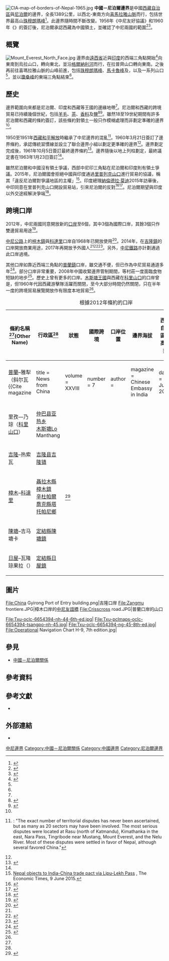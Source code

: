 [[File:CIA-map-of-borders-of-Nepal-1965.jpg|thumb]]
'''中國－尼泊爾邊界'''是中國[[西藏自治區|西藏自治區]]與[[尼泊爾|尼泊爾]]的邊界，全長1389公里，以西北-東南方向[[喜馬拉雅山脈|喜馬拉雅山脈]]而行，包括世界最高山[[珠穆朗瑪峰|珠穆朗瑪峰]]<ref>{{cite web |title=Nepal |url=https://www.cia.gov/library/publications/resources/the-world-factbook/geos/np.html |publisher=CIA World Factbook |accessdate=23 September 2020 |archive-date=2020-09-05 |archive-url=https://web.archive.org/web/20200905125921/https://www.cia.gov/library/publications/resources/the-world-factbook/geos/np.html |dead-url=no }}</ref>。此邊界隨時間不斷改變。1956年《中尼友好協議》和1960年《{{link-en|中尼和平友好條約|Sino-Nepalese Treaty of Peace and Friendship}}》的簽訂後，尼泊爾承認西藏為中國領土，並確認了中尼兩國的範圍<ref>{{cite book |last1=Van Tronder |first1=Gerry |title=Sino-Indian War: Border Clash: October–November 1962 |date=2018 |publisher=Pen and Sword Military |isbn=9781526728388 |url=https://books.google.com/books?id=JrTNDwAAQBAJ&pg=PT12&lpg=PT12&dq=sino-indian+war+patrols+at+Ladakh+april+30+1962#v=onepage |access-date=2020-10-15 |archive-date=2020-10-20 |archive-url=https://web.archive.org/web/20201020223023/https://books.google.com/books?id=JrTNDwAAQBAJ&pg=PT12&lpg=PT12&dq=sino-indian%20war%20patrols%20at%20Ladakh%20april%2030%201962#v=onepage |dead-url=no }}</ref><ref>{{cite journal |last1=Adhikari |first1=Monalisa |title=Between the Dragon and the Elephant: Nepal's Neutrality Conundrum |journal=Indian Journal of Asian Affairs |date=2012 |volume=25 |issue=1/2 |page=85 |jstor=41950522 }}</ref>。

== 概覽 ==
[[File:Mount_Everest_North_Face.jpg|thumb]]
邊界由[[遠西省|遠西省]]近{{link-en|亭加山口|Tinkar Pass}}與[[印度|印度]]的西端三角點開始<ref>{{citation |first=Sam |last=Cowan |authorlink=Samuel Cowan |title=The Indian checkposts, Lipu Lekh, and Kalapani |publisher=School of Oriental and African Studies |date=2015 |url=https://digital.soas.ac.uk/SWAY000513/00001 |pp=16–17 |accessdate=2020-10-15 |archive-date=2020-12-03 |archive-url=https://web.archive.org/web/20201203102353/https://digital.soas.ac.uk/SWAY000513/00001 |dead-url=no }}</ref>向東南到烏拉山口，轉向東北，並沿[[格爾納利河|格爾納利河]]而行，在拉普齊山口轉向東南。之後再前往喜瑪拉雅山脈的山峰前進，包括[[珠穆朗瑪峰|珠穆朗瑪峰]]、[[馬卡魯峰|馬卡魯峰]]及{{link-en|戈乃斯山|Salasungo}}，以及一系列山口<ref name="IBS"/>，並以[[瓊桑峰|瓊桑峰]]的東端三角點結束<ref name="IBS"/>。

== 歷史 ==
邊界範圍向來都是尼泊爾、印度和西藏等王國的邊緣地帶<ref name="IBS"/>。尼泊爾和西藏的跨境貿易已持續幾個世紀，包括[[羊毛|羊毛]]、[[茶|茶]]、[[香辛料|香料]]及[[鹽|鹽]]<ref name="murton_crosscurrent">{{Cite magazine
| title = A Himalayan Border Trilogy: The Political Economies of Transport Infrastructure and Disaster Relief between China and Nepal
| first = Galen
| last = Murton
| magazine = Cross-Currents E-Journal
| date = March 2016
| issn = 2158-9674
| accessdate = 2017-02-09
| url = https://cross-currents.berkeley.edu/e-journal/issue-18/murton
| quote = 
| archive-date = 2020-11-24
| archive-url = https://web.archive.org/web/20201124225518/https://cross-currents.berkeley.edu/e-journal/issue-18/murton
| dead-url = no
}}</ref><ref name="voic_Noma">{{Cite web
| title = Nomads of Dolpo
| last = Eede
| first = Joanna
| website = National Geographic Voices
| publisher = [[National_Geographic_Society|National Geographic]]
| date = 2015-06-12
| accessdate = 2017-02-10
| url = http://voices.nationalgeographic.com/2015/07/12/nomads-of-dolpo/
| quote = 
| archive-date = 2017-07-06
| archive-url = https://web.archive.org/web/20170706171057/http://voices.nationalgeographic.com/2015/07/12/nomads-of-dolpo/
| dead-url = no
}}</ref>。雖然18至19世紀期間有許多尼泊爾和西藏的條約簽訂，該些條約對領土一般只作模楜處理而非劃定準確的邊界<ref name="IBS"/>。

1950至1951年[[西藏和平解放|西藏和平解放]]時繼承了中尼邊界的混亂<ref>{{harvp|Office of the Geographer|1965}}: "The exact number of territorial disputes has never been ascertained, but as many as 20 sectors may have been involved. The most serious disputes were located at Rasu (north of Katmandu), Kimathanka in the east, Nara Pass, Tingribode near Mustang, Mount Everest, and the Nelu River. Most of these disputes were settled in favor of Nepal, although several favored China."</ref>。1960年3月21日簽訂了邊界條約，承認傳統習慣線並設立了聯合邊界小組以劃定更準確的邊界<ref name="IBS"/>。邊界劃定完成後，1961年10月5日簽訂最終邊界條約<ref name="IBS">{{Citation
| title = International Boundary Study - China – Nepal Boundary
| author = Office of the Geographer
| date = 1965-05-30
| accessdate = 2017-02-14
| publisher = [[Bureau_of_Intelligence_and_Research|Bureau of Intelligence and Research]], US Department of State
| url = http://www.law.fsu.edu/library/collection/LimitsinSeas/IBS050.pdf
| archive-date = 2012-05-03
| archive-url = https://web.archive.org/web/20120503141259/http://www.law.fsu.edu/library/collection/LimitsinSeas/IBS050.pdf
| dead-url = yes
}}</ref>。邊界隨後以地上列柱劃定，最終議定書在1963年1月23日簽訂<ref name="IBS"/>。

雖然尼泊爾和中國沒有領土爭議，西部中尼印三角點在尼泊爾和印度則有領土爭議。2015年，尼泊爾國會拒絕中國與印度通過[[里普列克山口|里普列克山口]]進行貿易的協議，稱其「違反尼泊爾對爭議地區的主權」<ref>[http://economictimes.indiatimes.com/news/politics-and-nation/nepal-objects-to-india-china-trade-pact-via-lipu-lekh-pass/articleshow/47604908.cms Nepal objects to India-China trade pact via Lipu-Lekh Pass] {{Wayback|url=http://economictimes.indiatimes.com/news/politics-and-nation/nepal-objects-to-india-china-trade-pact-via-lipu-lekh-pass/articleshow/47604908.cms |date=20201204124619 }}, The Economic Times, 9 June 2015.</ref>。印度總理[[納倫德拉·莫迪|納倫德拉·莫迪]]2015年訪華後，中印同意在里普列克山口開設貿易站，引來尼泊爾的反對<ref name=myrepublica>{{citation |title=Resolve Lipu-Lekh Pass dispute: House panel to govt |newspaper=Republica |date=28 June 2018 |url=http://admin.myrepublica.com/politics/story/22453/resolve-lipu-lekh-pass-dispute-house-panel-to-govt.html |dead-url=yes |archive-url=https://web.archive.org/web/20180628044315/http://admin.myrepublica.com/politics/story/22453/resolve-lipu-lekh-pass-dispute-house-panel-to-govt.html |archive-date=2018-06-28 |accessdate=2020-10-15 }}</ref><ref name="kath_Lipu">{{Cite web
| title = Lipulekh dispute: UCPN (M) writes to PM Koirala, Indian PM Modi & Chinese Prez Xi
| author = Ekantipur Report
| work = Kathmandu Post
| date = July 9, 2015
| access-date = 13 January 2020
| url = https://kathmandupost.com/miscellaneous/2015/07/09/lipulekh-dispute-ucpn-m-writes-to-pm-koirala-indian-pm-modi-chinese-prez-xi
| quote = 
| archive-date = 2020-10-29
| archive-url = https://web.archive.org/web/20201029164433/https://kathmandupost.com/miscellaneous/2015/07/09/lipulekh-dispute-ucpn-m-writes-to-pm-koirala-indian-pm-modi-chinese-prez-xi
| dead-url = no
}}</ref>。尼泊爾期望與印度以外交途經解決爭端<ref name="tele">{{cite news |title=Post-J&K map ache spreads to Nepal |url=https://www.telegraphindia.com/india/post-j-k-map-ache-spreads-to-nepal/cid/1717705 |accessdate=15 November 2019 |publisher=Telegraph India |date=8 November 2019 |archive-date=2020-11-01 |archive-url=https://web.archive.org/web/20201101021118/https://www.telegraphindia.com/india/post-j-k-map-ache-spreads-to-nepal/cid/1717705 |dead-url=no }}</ref>。

== 跨境口岸 ==
2012年，中尼兩國同意開放新的[[口岸|口岸]]至6個，其中3個為國際口岸，其餘3個只作雙邊貿易用途<ref name="mfa">{{Cite web
| title = 中华人民共和国政府和尼泊尔政府关于边境口岸及其管理制度的协定
| trans-title = China-Nepal Agreement on Port of Entry
| author = 
| publisher = Chinese Embassy in Nepal
| date = 2012-01-14
| accessdate = 2017-02-10
| url = http://np.chineseembassy.org/chn/zngxs/zywj/t1059642.htm
| language = zh
| quote = 
| archive-date = 2020-10-19
| archive-url = https://web.archive.org/web/20201019223303/http://np.chineseembassy.org/chn/zngxs/zywj/t1059642.htm
| dead-url = no
}}</ref>。

[[中尼公路|中尼公路]]上的[[樟木鎮_(日喀則市)|梓木鎮]]與[[科達里|科達里]]口岸自1968年已開放使用<ref>{{Cite web
| title = Nepal-China Seven Border Crossing-points
| author = Buddhi Narayan Shrestha
| work = Border Nepal Buddhi
| date = 2015-11-29
| accessdate = 2017-02-09
| url = https://bordernepal.wordpress.com/2015/11/29/nepal-china-seven-border-crossing-points/
| quote = Kodari-Khasa has been in operation since 1968 for the transaction of trade and commerce. The second commercial border-point is the Rasuwagadhi-Kerung, which has come into use recently.
| archive-date = 2020-10-19
| archive-url = https://web.archive.org/web/20201019065524/https://bordernepal.wordpress.com/2015/11/29/nepal-china-seven-border-crossing-points/
| dead-url = no
}}</ref>。2014年，在[[吉隆鎮|吉隆鎮]]的口岸開放商業用途，2017年再開放予外國人<ref name="murton_crosscurrent"/><ref name="thelandofsnows">{{Cite web
| title = Tibet Nepal Border Closedsalt
| author = Lobsang
| website = The Land of Snows
| date = 2016-06-25
| accessdate = 2017-02-09
| url = http://www.thelandofsnows.com/tibet-nepal-overland-border-closed/
| quote = the new border crossing from Kyirong, Tibet to Rasuwaghadi, Nepal. Though this border crossing has NOT been opened to foreign travelers yet, this route has been open to traders from Nepal and China for much of the past year...
| archive-url = https://web.archive.org/web/20170211075317/http://www.thelandofsnows.com/tibet-nepal-overland-border-closed/
| archive-date = 2017-02-11
| dead-url = yes
}}</ref><ref>{{cite web|last1=Tenphel|first1=Sonam|title=Gyirong Port, new Sino-Nepal Border Finally was Opened, so Lhasa and Kathmandu Overland Tour is all Available Now|url=https://www.tibettravel.org/news/gyirong-port-reopened.html|website=Tibet Vista|accessdate=26 November 2017|archive-date=2020-10-17|archive-url=https://web.archive.org/web/20201017141450/https://www.tibettravel.org/news/gyirong-port-reopened.html|dead-url=no}}</ref>。另外，[[中尼鐵路|中尼鐵路]]亦計劃通過此口岸過境。

其他口岸如靠近西端三角點的[[普蘭鎮|普蘭鎮]]口岸，雖交通不便，但已作為中尼貿易通道多年<ref name="kathmandupost">{{Cite web
| title = Nepal, China rush to open Hilsa border
| author = Prithvi Man Shrestha
| author2 = Jaya Bahadur Rokaya
| publisher = [[Kathmandu_Post|Kathmandu Post]]
| date = 2016-03-24
| accessdate = 2017-02-10
| url = http://kathmandupost.ekantipur.com/news/2016-03-24/nepal-china-rush-to-open-hilsa-border.html
| quote = Hilsa is one of the six border points Nepal and China had agreed to open for international trade when former Chinese Prime Minister Wen Jibao visited Kathmandu in 2012.
| archive-date = 2018-12-11
| archive-url = https://web.archive.org/web/20181211010249/http://kathmandupost.ekantipur.com/news/2016-03-24/nepal-china-rush-to-open-hilsa-border.html
| dead-url = no
}}</ref>。部分口岸非常重要，2008年中國收緊邊界管制期間，{{link-en|基瑪塘|Kimathanka}}等村莊一度面臨食物短缺的地步<ref>{{Cite web
| title = China seals border, villages on Nepali side face starvation
| first = Kishor
| last = Budhathoki
| work = The Himalayan Times
| date = 2008-06-04
| accessdate = 2017-02-13
| url = https://thehimalayantimes.com/nepal/china-seals-border-villages-on-nepali-side-face-starvation/
| quote = Starvation looms large in the northern parts of Sankhuwasabha district after China closed the Kimathanka check post
| archive-date = 2020-10-17
| archive-url = https://web.archive.org/web/20201017042255/https://thehimalayantimes.com/nepal/china-seals-border-villages-on-nepali-side-face-starvation/
| dead-url = no
}}</ref>。歷史上曾有更多的口岸。[[木斯塘王國|木斯塘王國]]與西藏在[[科里山口|科里山口]]的口岸曾是{{link-en|藏尼鹽貿路線|Tibet-Nepal salt trade route}}，但1960年代因西藏游擊隊活躍而關閉，至今大部分時間仍然關閉，只在半年一度的跨境貿易展覽開放作有限度本地貿易<ref name="murton_crosscurrent"/>。

{| class="wikitable"
|+ 根據2012年條約的口岸
|-
!條約名稱<ref name="mfa" />(Other Name)
!行政區<ref name="mfa" />
!狀態
!國際跨境
!口岸位置
!邊界海拔
!西藏自治區最高海拔
!備註
|-
| [[普蘭鎮|普蘭]]–雅犁（斜尔瓦<ref>{{Cite magazine
| title = News from China
| volume = XXVIII
| number = 7
| author = 
| magazine = Chinese Embassy in India
| date = July 2016
| accessdate = 2017-02-15
| url = http://in.china-embassy.org/chn/xwfw/zgxw/P020160729462948006907.pdf
| language = 
| quote = 
| archive-date = 2019-07-13
| archive-url = https://web.archive.org/web/20190713204052/http://in.china-embassy.org/chn/xwfw/zgxw/P020160729462948006907.pdf
| dead-url = no
}}</ref>）
| [[普蘭縣|普蘭縣]][[普蘭鎮|普蘭鎮]]<br>{{link-en|胡姆拉縣|Humla District}}{{link-en|希爾薩 (尼泊爾)|Hilsa, Nepal|希爾薩}}
| {{active}}
| {{planned}}
| {{coord|30|09|12|N|81|20|00|E|scale:1000000}}
| {{convert|3640|m|ft|-2|abbr=on}}
| {{convert|4720|m|ft|-2|abbr=on}}
| 現時有本地貿易
|-
| 里孜—乃琼（[[科里山口|科里山口]]）
| [[仲巴县|仲巴县]][[亚热乡_(仲巴县)|亚热乡]]<br>[[木斯塘|木斯塘]]Lo Manthang
| {{planned}}
| {{no}}
| {{coord|29|19|24|N|83|59|09|E|scale:1000000}}
| {{convert|4620|m|ft|-2|abbr=on}}
|
| 現有季節性貿易展
|-
| [[吉隆镇|吉隆]]–热索瓦
| [[吉隆县|吉隆县]][[吉隆镇|吉隆镇]]<br>{{link-en|拉苏瓦县|Rasuwa District}}{{link-en|拉苏瓦堡|Rasuwa Gadhi}}
| {{active}}
| {{yes}}
| {{coord|28|16|45|N|85|22|43|E|scale:1000000}}
| {{convert|1850|m|ft|-2|abbr=on}}
| {{convert|5230|m|ft|-2|abbr=on}}
| 
|-
| [[樟木鎮|樟木]]–[[科達里|科達里]]
| [[聶拉木縣|聶拉木縣]][[樟木鎮|樟木鎮]]<br>[[辛杜帕爾喬克縣|辛杜帕爾喬克縣]][[塔托帕尼鄉_(巴格馬蒂專區)|塔托帕尼鄉]]
| {{active}}<ref>{{Cite web| title = Kodari Checkpoint To Open Today| last = | first = | last2 = | first2 = | work = The Spotlight Online| date = 2019-05-29| accessdate = 2019-06-28| url = https://www.spotlightnepal.com/2019/05/29/kodari-checkpoint-open-today/| quote = | archive-date = 2020-10-19| archive-url = https://web.archive.org/web/20201019143945/https://www.spotlightnepal.com/2019/05/29/kodari-checkpoint-open-today/| dead-url = no}}</ref>
| {{yes}}
| {{coord|27|58|24|N|85|57|50|E|scale:1000000}}
| {{convert|1760|m|ft|-2|abbr=on}}
| {{convert|5150|m|ft|-2|abbr=on}}
| 
|-
| [[陳塘鎮|陳塘]]–吉马塘卡
| [[定結縣|定結縣]][[陳塘鎮|陳塘鎮]]<br>{{link-en|桑庫瓦沙巴縣|Sankhuwasabha District}}{{link-en|吉曼坦卡|Kimathanka}}
| {{planned}}
| {{no}}
| {{coord|27|51|30|N|87|25|30|E|scale:1000000}}
| {{convert|2248|m|ft|-2|abbr=on}}
| 
| 現有本地貿易
|-
| [[日屋鎮|日屋]]–瓦隆琼果拉（{{link-en|Tipta La|Tipta La}}）
| [[定結縣|定結縣]][[日屋鎮|日屋鎮]]<br>{{link-en|塔普勒瓊縣|Taplejung District}}{{link-en|Olangchung Gola|Olangchung Gola}}
| {{planned}}
| {{no}}
| {{coord|27|49|00|N|87|44|00|E|scale:1000000}}
| {{convert|5095|m|ft|-2|abbr=on}}
| 
| 現有本地貿易
|}

== 圖片 ==
<gallery>
File:China Gyirong Port of Entry building.png|吉隆口岸
File:Zangmu frontiere.JPG|樟木口岸的[[中尼友誼橋|中尼友誼橋]]
File:Crisscross road.JPG|普蘭口岸的山口
</gallery>
<gallery mode="packed" heights="160">
File:Txu-oclc-6654394-nh-44-6th-ed.jpg|
File:Txu-pclmaps-oclc-6654394-tsangpo-nh-45.jpg|
File:Txu-oclc-6654394-ng-45-8th-ed.jpg|
File:Operational Navigation Chart H-9, 7th edition.jpg|
</gallery>

== 參見 ==
* [[中國－尼泊爾關係|中國－尼泊爾關係]]

== 參考資料 ==
{{Reflist|35em}}

== 參考文獻 ==
* {{citation |last=Tiwary |first=Chitra K. |chapter=China–Nepal Border: Potential Hot Spot? |editor1=Bruce Elleman |editor2=Stephen Kotkin |editor3=Clive Schofield |title=Beijing's Power and China's Borders: Twenty Neighbors in Asia |publisher=Taylor and Francis |year=2012 |isbn=9781317515647 |pp=205– |chapter-url=https://books.google.com/books?id=xK7gBQAAQBAJ&pg=PA205 |accessdate=2020-10-15 |archive-date=2020-10-20 |archive-url=https://web.archive.org/web/20201020235617/https://books.google.com/books?id=xK7gBQAAQBAJ&pg=PA205 |dead-url=no }}

== 外部連結 ==
* {{cite wikisource |title=中华人民共和国和尼泊尔王国边界条约 |trans-title=China-Nepal Border Agreement |wslanguage=zh |date=1961-10-05}}
{{commons category|China-Nepal border}}
{{wikisource|中华人民共和国和尼泊尔王国边界条约}}

{{中國邊界}}

{{DEFAULTSORT:China-Nepal border}}
[[Category:中尼邊界|]]
[[Category:中國－尼泊爾關係|Category:中國－尼泊爾關係]]
[[Category:中國邊界|Category:中國邊界]]
[[Category:尼泊爾邊界|Category:尼泊爾邊界]]